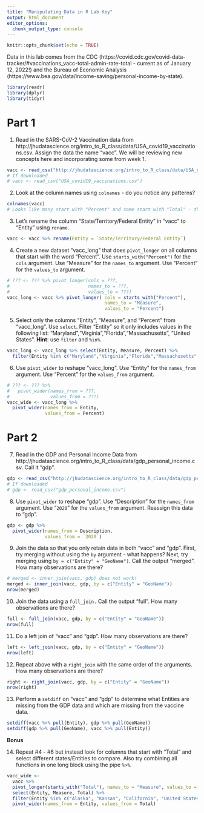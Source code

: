 ```yaml
---
title: "Manipulating Data in R Lab Key"
output: html_document
editor_options: 
  chunk_output_type: console
---
```


```r
knitr::opts_chunk$set(echo = TRUE)
```

Data in this lab comes from the CDC (https://covid.cdc.gov/covid-data-tracker/#vaccinations_vacc-total-admin-rate-total - current as of January 12, 2022!) and the Bureau of Economic Analysis (https://www.bea.gov/data/income-saving/personal-income-by-state).

```r
library(readr)
library(dplyr)
library(tidyr)
```

# Part 1

1. Read in the SARS-CoV-2 Vaccination data from http://jhudatascience.org/intro_to_R_class/data/USA_covid19_vaccinations.csv. Assign the data the name "vacc". We will be reviewing new concepts here and incorporating some from week 1.

```r
vacc <- read_csv("http://jhudatascience.org/intro_to_R_class/data/USA_covid19_vaccinations.csv")
# If downloaded
# vacc <- read_csv("USA_covid19_vaccinations.csv")
```

2. Look at the column names using `colnames` - do you notice any patterns?

```r
colnames(vacc)
# Looks like many start with "Percent" and some start with "Total" - this indicates there are different units of measure for these different variables!
```

3. Let's rename the column "State/Territory/Federal Entity" in "vacc" to "Entity" using `rename`.

```r
vacc <- vacc %>% rename(Entity = `State/Territory/Federal Entity`)
```

4. Create a new dataset "vacc_long" that does `pivot_longer` on all columns that start with the word "Percent". Use `starts_with("Percent")` for the `cols` argument. Use "Measure" for the `names_to` argument. Use "Percent" for the `values_to` argument.

```r
# ??? <- ??? %>% pivot_longer(cols = ???,
#                             names_to = ???,
#                             values_to = ???)
vacc_long <- vacc %>% pivot_longer( cols = starts_with("Percent"),
                                    names_to = "Measure",
                                    values_to = "Percent")
```

5. Select only the columns "Entity", "Measure", and "Percent" from "vacc_long". Use `select`. Filter "Entity" so it only includes values in the following list: "Maryland","Virginia","Florida","Massachusetts", "United States". **Hint**: use `filter` and `%in%`.

```r
vacc_long <- vacc_long %>% select(Entity, Measure, Percent) %>% 
  filter(Entity %in% c("Maryland","Virginia","Florida","Massachusetts", "United States"))
```

6. Use `pivot_wider` to reshape "vacc_long". Use "Entity" for the `names_from` argument. Use "Percent" for the `values_from` argument.

```r
# ??? <- ??? %>% 
#   pivot_wider(names_from = ???,
#               values_from = ???)
vacc_wide <- vacc_long %>% 
  pivot_wider(names_from = Entity,
              values_from = Percent)
```

# Part 2

7. Read in the GDP and Personal Income Data from http://jhudatascience.org/intro_to_R_class/data/gdp_personal_income.csv. Call it "gdp". 

```r
gdp <- read_csv("http://jhudatascience.org/intro_to_R_class/data/gdp_personal_income.csv")
# If downloaded
# gdp <- read_csv("gdp_personal_income.csv")
```

8. Use `pivot_wider` to reshape "gdp". Use "Description" for the `names_from` argument. Use "`2020`" for the `values_from` argument. Reassign this data to "gdp".

```r
gdp <- gdp %>% 
  pivot_wider(names_from = Description,
              values_from = `2020`)
```

9. Join the data so that you only retain data in both "vacc" and "gdp". First, try merging without using the `by` argument - what happens? Next, try merging using `by = c("Entity" = "GeoName")`. Call the output "merged". How many observations are there?

```r
# merged <- inner_join(vacc, gdp) does not work!
merged <- inner_join(vacc, gdp, by = c("Entity" = "GeoName"))
nrow(merged)
```

10. Join the data using a `full_join.` Call the output "full". How many observations are there?

```r
full <- full_join(vacc, gdp, by = c("Entity" = "GeoName"))
nrow(full)
```

11. Do a left join of "vacc" and "gdp". How many observations are there?

```r
left <- left_join(vacc, gdp, by = c("Entity" = "GeoName"))
nrow(left)
```

12. Repeat above with a `right_join` with the same order of the arguments. How many observations are there?

```r
right <- right_join(vacc, gdp, by = c("Entity" = "GeoName"))
nrow(right)
```

13. Perform a `setdiff` on "vacc" and "gdp" to determine what Entities are missing from the GDP data and which are missing from the vaccine data.

```r
setdiff(vacc %>% pull(Entity), gdp %>% pull(GeoName))
setdiff(gdp %>% pull(GeoName), vacc %>% pull(Entity))
```

**Bonus**

14. Repeat #4 - #6 but instead look for columns that start with "Total" and select different states/Entities to compare. Also try combining all functions in one long block using the pipe `%>%`.

```r
vacc_wide <-
  vacc %>%
  pivot_longer(starts_with("Total"), names_to = "Measure", values_to = "Total") %>%
  select(Entity, Measure, Total) %>%
  filter(Entity %in% c("Alaska", "Kansas", "California", "United States")) %>%
  pivot_wider(names_from = Entity, values_from = Total)
```
